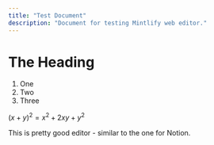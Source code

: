 ```yaml
---
title: "Test Document"
description: "Document for testing Mintlify web editor."
---
```


# The Heading

1. One
2. Two
3. Three

$(x + y)^2 = x^2 + 2xy+ y^2$

This is pretty good editor - similar to the one for Notion.